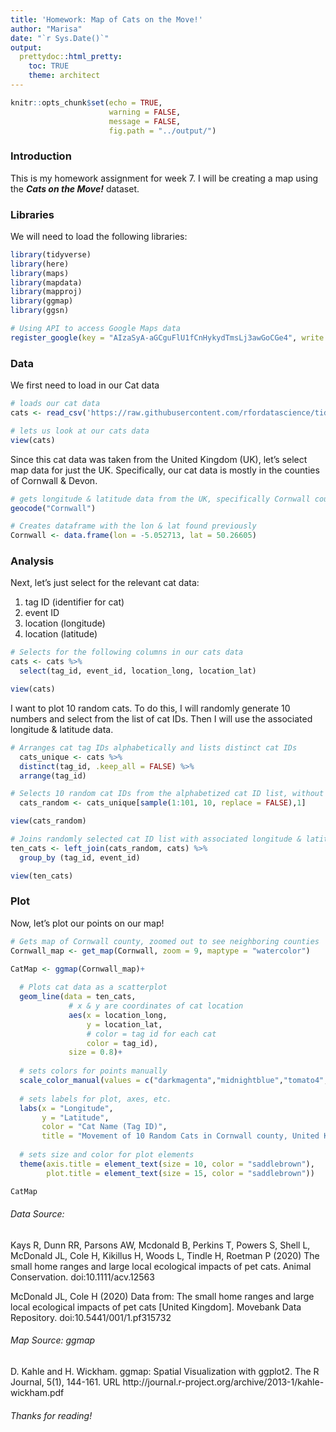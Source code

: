 ```yaml
---
title: 'Homework: Map of Cats on the Move!'
author: "Marisa"
date: "`r Sys.Date()`"
output: 
  prettydoc::html_pretty:
    toc: TRUE
    theme: architect
---
```


```r
knitr::opts_chunk$set(echo = TRUE,
                      warning = FALSE,
                      message = FALSE,
                      fig.path = "../output/")
```

### Introduction
This is my homework assignment for week 7. I will be creating a map using the **_Cats on the Move!_** dataset.

### Libraries
We will need to load the following libraries:
```r
library(tidyverse)
library(here)
library(maps)
library(mapdata)
library(mapproj)
library(ggmap)
library(ggsn)
```
```r
# Using API to access Google Maps data
register_google(key = "AIzaSyA-aGCguFlU1fCnHykydTmsLj3awGoCGe4", write = TRUE)
```

### Data
We first need to load in our Cat data
```r
# loads our cat data
cats <- read_csv('https://raw.githubusercontent.com/rfordatascience/tidytuesday/master/data/2023/2023-01-31/cats_uk.csv')

# lets us look at our cats data
view(cats)
```

Since this cat data was taken from the United Kingdom (UK), let's select map data for just the UK. Specifically, our cat data is mostly in the counties of Cornwall & Devon.

```r
# gets longitude & latitude data from the UK, specifically Cornwall county
geocode("Cornwall")

# Creates dataframe with the lon & lat found previously
Cornwall <- data.frame(lon = -5.052713, lat = 50.26605)
```

### Analysis
Next, let's just select for the relevant cat data:  

 1. tag ID (identifier for cat)
 2. event ID
 3. location (longitude)
 4. location (latitude)
 
```r
# Selects for the following columns in our cats data
cats <- cats %>% 
  select(tag_id, event_id, location_long, location_lat)

view(cats)
```

I want to plot 10 random cats. To do this, I will randomly generate 10 numbers and select from the list of cat IDs. Then I will use the associated longitude & latitude data.
```r
# Arranges cat tag IDs alphabetically and lists distinct cat IDs
  cats_unique <- cats %>% 
  distinct(tag_id, .keep_all = FALSE) %>% 
  arrange(tag_id)

# Selects 10 random cat IDs from the alphabetized cat ID list, without repeats
  cats_random <- cats_unique[sample(1:101, 10, replace = FALSE),1]

view(cats_random)

# Joins randomly selected cat ID list with associated longitude & latitude data values into new dataset
ten_cats <- left_join(cats_random, cats) %>% 
  group_by (tag_id, event_id)

view(ten_cats)
```


### Plot
Now, let's plot our points on our map!

```r
# Gets map of Cornwall county, zoomed out to see neighboring counties
Cornwall_map <- get_map(Cornwall, zoom = 9, maptype = "watercolor")

CatMap <- ggmap(Cornwall_map)+
  
  # Plots cat data as a scatterplot
  geom_line(data = ten_cats,
             # x & y are coordinates of cat location
             aes(x = location_long,
                 y = location_lat,
                 # color = tag id for each cat
                 color = tag_id),
             size = 0.8)+
  
  # sets colors for points manually
  scale_color_manual(values = c("darkmagenta","midnightblue","tomato4","mediumblue","violetred4","green4","chocolate3","purple3","turquoise4","seagreen4"))+
  
  # sets labels for plot, axes, etc.
  labs(x = "Longitude",
       y = "Latitude",
       color = "Cat Name (Tag ID)",
       title = "Movement of 10 Random Cats in Cornwall county, United Kingdom")+
  
  # sets size and color for plot elements
  theme(axis.title = element_text(size = 10, color = "saddlebrown"),
        plot.title = element_text(size = 15, color = "saddlebrown"))

CatMap
```

###### Data Source:

Kays R, Dunn RR, Parsons AW, Mcdonald B, Perkins T, Powers S, Shell L, McDonald JL, Cole H, Kikillus H, Woods L, Tindle H, Roetman P (2020) The small home ranges and large local ecological impacts of pet cats. Animal Conservation. doi:10.1111/acv.12563

McDonald JL, Cole H (2020) Data from: The small home ranges and large local ecological impacts of pet cats [United Kingdom]. Movebank Data Repository. doi:10.5441/001/1.pf315732

###### Map Source: ggmap

D. Kahle and H. Wickham. ggmap: Spatial Visualization with ggplot2.
  The R Journal, 5(1), 144-161. URL
  http://journal.r-project.org/archive/2013-1/kahle-wickham.pdf



###### Thanks for reading!